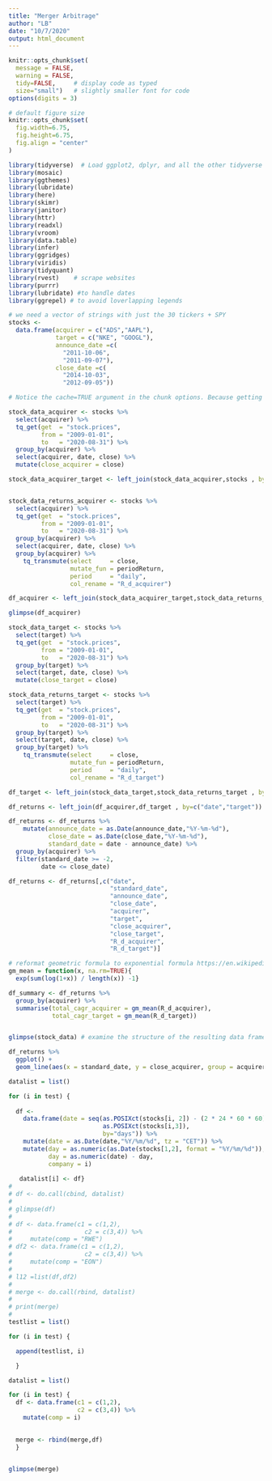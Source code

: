 ```yaml
---
title: "Merger Arbitrage"
author: "LB"
date: "10/7/2020"
output: html_document
---
```


```r
knitr::opts_chunk$set(
  message = FALSE, 
  warning = FALSE, 
  tidy=FALSE,     # display code as typed
  size="small")   # slightly smaller font for code
options(digits = 3)

# default figure size
knitr::opts_chunk$set(
  fig.width=6.75, 
  fig.height=6.75,
  fig.align = "center"
)
```


```r
library(tidyverse)  # Load ggplot2, dplyr, and all the other tidyverse packages
library(mosaic)
library(ggthemes)
library(lubridate)
library(here)
library(skimr)
library(janitor)
library(httr)
library(readxl)
library(vroom)
library(data.table)
library(infer)
library(ggridges)
library(viridis)
library(tidyquant)
library(rvest)    # scrape websites
library(purrr)  
library(lubridate) #to handle dates
library(ggrepel) # to avoid loverlapping legends
```



```r

# we need a vector of strings with just the 30 tickers + SPY
stocks <- 
  data.frame(acquirer = c("ADS","AAPL"),
             target = c("NKE", "GOOGL"),
             announce_date =c(
               "2011-10-06",
               "2011-09-07"),
             close_date =c(
               "2014-10-03",
               "2012-09-05"))

```

```r
# Notice the cache=TRUE argument in the chunk options. Because getting data is time consuming, # cache=TRUE means that once it downloads data, the chunk will not run again next time you knit your Rmd

stock_data_acquirer <- stocks %>% 
  select(acquirer) %>% 
  tq_get(get  = "stock.prices",
         from = "2009-01-01",
         to   = "2020-08-31") %>%
  group_by(acquirer) %>% 
  select(acquirer, date, close) %>% 
  mutate(close_acquirer = close)

stock_data_acquirer_target <- left_join(stock_data_acquirer,stocks , by=c("acquirer"))


stock_data_returns_acquirer <- stocks %>% 
  select(acquirer) %>% 
  tq_get(get  = "stock.prices",
         from = "2009-01-01",
         to   = "2020-08-31") %>%
  group_by(acquirer) %>% 
  select(acquirer, date, close) %>% 
  group_by(acquirer) %>%
    tq_transmute(select     = close, 
                 mutate_fun = periodReturn, 
                 period     = "daily", 
                 col_rename = "R_d_acquirer")

df_acquirer <- left_join(stock_data_acquirer_target,stock_data_returns_acquirer , by=c("acquirer","date"))

glimpse(df_acquirer)

stock_data_target <- stocks %>% 
  select(target) %>% 
  tq_get(get  = "stock.prices",
         from = "2009-01-01",
         to   = "2020-08-31") %>%
  group_by(target) %>% 
  select(target, date, close) %>% 
  mutate(close_target = close)

stock_data_returns_target <- stocks %>% 
  select(target) %>% 
  tq_get(get  = "stock.prices",
         from = "2009-01-01",
         to   = "2020-08-31") %>%
  group_by(target) %>% 
  select(target, date, close) %>% 
  group_by(target) %>%
    tq_transmute(select     = close, 
                 mutate_fun = periodReturn, 
                 period     = "daily", 
                 col_rename = "R_d_target")

df_target <- left_join(stock_data_target,stock_data_returns_target , by=c("target","date"))

df_returns <- left_join(df_acquirer,df_target , by=c("date","target")) 

df_returns <- df_returns %>% 
    mutate(announce_date = as.Date(announce_date,"%Y-%m-%d"),
           close_date = as.Date(close_date,"%Y-%m-%d"),
           standard_date = date - announce_date) %>% 
  group_by(acquirer) %>% 
  filter(standard_date >= -2,
         date <= close_date)

df_returns <- df_returns[,c("date",
                            "standard_date",
                            "announce_date",
                            "close_date",
                            "acquirer",
                            "target",
                            "close_acquirer",
                            "close_target",
                            "R_d_acquirer",
                            "R_d_target")]

# reformat geometric formula to exponential formula https://en.wikipedia.org/wiki/Geometric_mean#:~:text=2%2C%20that%20is%2C-,.,a%20financial%20investment%20over%20time.
gm_mean = function(x, na.rm=TRUE){
  exp(sum(log(1+x)) / length(x)) -1}

df_summary <- df_returns %>% 
  group_by(acquirer) %>% 
  summarise(total_cagr_acquirer = gm_mean(R_d_acquirer),
            total_cagr_target = gm_mean(R_d_target))


glimpse(stock_data) # examine the structure of the resulting data frame

```

```r

df_returns %>% 
  ggplot() +
  geom_line(aes(x = standard_date, y = close_acquirer, group = acquirer, colour = acquirer))

```


```r
datalist = list() 

for (i in test) {
  
  df <- 
    data.frame(date = seq(as.POSIXct(stocks[i, 2]) - (2 * 24 * 60 * 60),
                          as.POSIXct(stocks[i,3]),
                          by="days")) %>% 
    mutate(date = as.Date(date,"%Y/%m/%d", tz = "CET")) %>% 
    mutate(day = as.numeric(as.Date(stocks[1,2], format = "%Y/%m/%d")),
           day = as.numeric(date) - day,
           company = i)
  
   datalist[i] <- df}
# 
# df <- do.call(cbind, datalist)
# 
# glimpse(df)
# 
# df <- data.frame(c1 = c(1,2),
#                    c2 = c(3,4)) %>% 
#     mutate(comp = "RWE")
# df2 <- data.frame(c1 = c(1,2),
#                    c2 = c(3,4)) %>% 
#     mutate(comp = "EON")
# 
# l12 =list(df,df2)
# 
# merge <- do.call(rbind, datalist)
# 
# print(merge)
# 
testlist = list()

for (i in test) {

  append(testlist, i)

  }

```

```r
datalist = list() 

for (i in test) {
  df <- data.frame(c1 = c(1,2),
                   c2 = c(3,4)) %>% 
    mutate(comp = i)
  

  merge <- rbind(merge,df)
  }


glimpse(merge)
```



